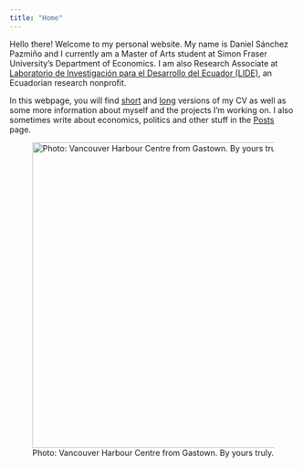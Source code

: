 ```yaml
---
title: "Home"
---
```


Hello there! Welcome to my personal website. My name is Daniel Sánchez Pazmiño and I currently am a Master of Arts student at Simon Fraser University's Department of Economics. I am also Research Associate at [Laboratorio de Investigación para el Desarrollo del Ecuador (LIDE)](https://laboratoriolide.org/), an Ecuadorian research nonprofit.

In this webpage, you will find [short](files/cv/daniel_sanchez_cv_shorter.pdf) and [long](files/cv/daniel_sanchez_cv.pdf) versions of my CV as well as some more information about myself and the projects I'm working on. I also sometimes write about economics, politics and other stuff in the [Posts](posts_home.qmd) page.

![Photo: Vancouver Harbour Centre from Gastown. By yours truly.](icon.jpeg){fig-align="center" width="536"}

